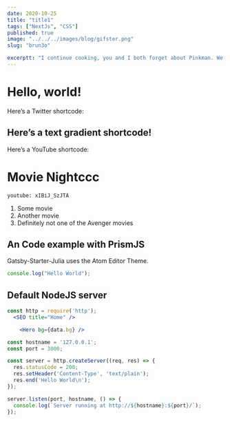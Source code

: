 ```yaml
---
date: 2020-10-25
title: "title1"
tags: ["NextJs", "CSS"]
published: true
image: "../../../images/blog/gifster.png"
slug: "brun3o"

excerptt: "I continue cooking, you and I both forget about Pinkman. We forget this ever happened. We consider this a lone hiccup in an otherwise long and fruitful business arrangement. I prefer Option B. "
---
```


<YouTube videoId="4fHw4GeW3EU" />

# Hello, world!

Here’s a Twitter shortcode:

<Tweet tweetId="1116723357410447360" />

<TextGradient>


## Here’s a text gradient shortcode!

</TextGradient>


Here’s a YouTube shortcode:

<YouTube videoId="4fHw4GeW3EU" />

# Movie Nightccc

`youtube: xIBiJ_SzJTA`

1. Some movie
2. Another movie
3. Definitely not one of the Avenger movies

## An Code example with PrismJS

Gatsby-Starter-Julia uses the Atom Editor Theme.

```js
console.log("Hello World");
```

## Default NodeJS server

```jsx
const http = require('http');
  <SEO title="Home" />

    <Hero bg={data.bg} />

const hostname = '127.0.0.1';
const port = 3000;

const server = http.createServer((req, res) => {
  res.statusCode = 200;
  res.setHeader('Content-Type', 'text/plain');
  res.end('Hello World\n');
});

server.listen(port, hostname, () => {
  console.log(`Server running at http://${hostname}:${port}/`);
});
```
